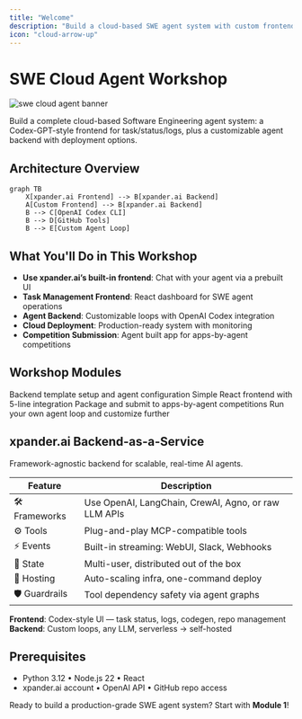 ```yaml
---
title: "Welcome"
description: "Build a cloud-based SWE agent system with custom frontend and backend deployment"
icon: "cloud-arrow-up"
---
```


# SWE Cloud Agent Workshop

![swe cloud agent banner](/images/workshops/Github.png)

Build a complete cloud-based Software Engineering agent system: a Codex-GPT-style frontend for task/status/logs, plus a customizable agent backend with deployment options.

## Architecture Overview

```mermaid
graph TB
    X[xpander.ai Frontend] --> B[xpander.ai Backend]
    A[Custom Frontend] --> B[xpander.ai Backend]
    B --> C[OpenAI Codex CLI]
    B --> D[GitHub Tools]
    B --> E[Custom Agent Loop]
````

## What You'll Do in This Workshop

* **Use xpander.ai’s built-in frontend**: Chat with your agent via a prebuilt UI
* **Task Management Frontend**: React dashboard for SWE agent operations
* **Agent Backend**: Customizable loops with OpenAI Codex integration
* **Cloud Deployment**: Production-ready system with monitoring
* **Competition Submission**: Agent built app for apps-by-agent competitions

## Workshop Modules

<CardGroup cols={2}>
  <Card title="1. Architecture & Backend Setup" icon="server" href="/workshops/swe-cloud-agent-workshop/01-intro-cloud-swe-agents" color="#4A2C99">
    Backend template setup and agent configuration
  </Card>

  <Card title="2. Frontend Build & Testing" icon="desktop" href="/workshops/swe-cloud-agent-workshop/02-load-backend-template" color="#753CFF">
    Simple React frontend with 5-line integration
  </Card>

  <Card title="3. Competition Submission" icon="trophy" href="/workshops/swe-cloud-agent-workshop/03-submit-competition" color="#9B70FF">
    Package and submit to apps-by-agent competitions
  </Card>

  <Card title="4. Advanced Customization (Optional)" icon="gear" href="/workshops/swe-cloud-agent-workshop/04-advanced-customization" color="#6B46C1">
    Run your own agent loop and customize further
  </Card>
</CardGroup>

## xpander.ai Backend-as-a-Service

Framework-agnostic backend for scalable, real-time AI agents.

| Feature        | Description                                          |
| -------------- | ---------------------------------------------------- |
| 🛠️ Frameworks | Use OpenAI, LangChain, CrewAI, Agno, or raw LLM APIs |
| ⚙️ Tools       | Plug-and-play MCP-compatible tools                   |
| ⚡ Events       | Built-in streaming: WebUI, Slack, Webhooks           |
| 💾 State       | Multi-user, distributed out of the box               |
| 🚀 Hosting     | Auto-scaling infra, one-command deploy               |
| 🛡️ Guardrails | Tool dependency safety via agent graphs              |

**Frontend**: Codex-style UI — task status, logs, codegen, repo management
**Backend**: Custom loops, any LLM, serverless → self-hosted

## Prerequisites

* Python 3.12 • Node.js 22 • React
* xpander.ai account • OpenAI API • GitHub repo access

Ready to build a production-grade SWE agent system? Start with **Module 1**!